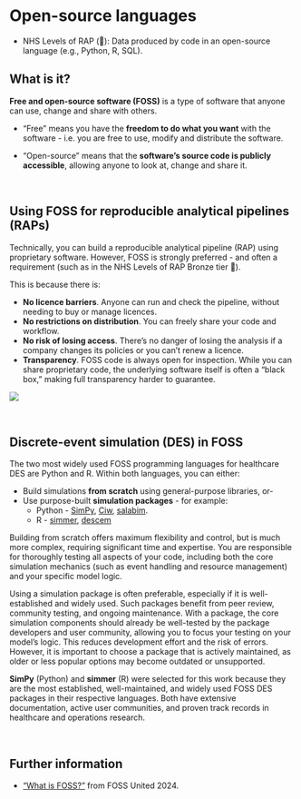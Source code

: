 # Open-source languages {#sec-foss}

:::{.guidelines}
* NHS Levels of RAP (🥉): Data produced by code in an open-source language (e.g., Python, R, SQL).
:::

## What is it?

**Free and open-source software (FOSS)** is a type of software that anyone can use, change and share with others.

* "Free" means you have the **freedom to do what you want** with the software - i.e. you are free to use, modify and distribute the software.

* "Open-source" means that the **software's source code is publicly accessible**, allowing anyone to look at, change and share it.

<br>

## Using FOSS for reproducible analytical pipelines (RAPs)

Technically, you can build a reproducible analytical pipeline (RAP) using proprietary software. However, FOSS is strongly preferred - and often a requirement (such as in the NHS Levels of RAP Bronze tier 🥉).

This is because there is:

* **No licence barriers**. Anyone can run and check the pipeline, without needing to buy or manage licences.
* **No restrictions on distribution**. You can freely share your code and workflow.
* **No risk of losing access**. There's no danger of losing the analysis if a company changes its policies or you can't renew a licence.
* **Transparency**. FOSS code is always open for inspection. While you can share proprietary code, the underlying software itself is often a "black box," making full transparency harder to guarantee.

![](foss_files/proprietary_foss.png)

<br>

## Discrete-event simulation (DES) in FOSS

The two most widely used FOSS programming languages for healthcare DES are Python and R. Within both languages, you can either:

* Build simulations **from scratch** using general-purpose libraries, or-
* Use purpose-built **simulation packages** - for example:
    * Python - [SimPy](https://simpy.readthedocs.io/en/latest/), [Ciw](https://ciw.readthedocs.io/en/latest/), [salabim](https://www.salabim.org/).
    * R - [simmer](https://r-simmer.org/), [descem](https://roche.github.io/descem/)

Building from scratch offers maximum flexibility and control, but is much more complex, requiring significant time and expertise. You are responsible for thoroughly testing all aspects of your code, including both the core simulation mechanics (such as event handling and resource management) and your specific model logic.

Using a simulation package is often preferable, especially if it is well-established and widely used. Such packages benefit from peer review, community testing, and ongoing maintenance. With a package, the core simulation components should already be well-tested by the package developers and user community, allowing you to focus your testing on your model's logic. This reduces development effort and the risk of errors. However, it is important to choose a package that is actively maintained, as older or less popular options may become outdated or unsupported.

**SimPy** (Python) and **simmer** (R) were selected for this work because they are the most established, well-maintained, and widely used FOSS DES packages in their respective languages. Both have extensive documentation, active user communities, and proven track records in healthcare and operations research.

<br>

## Further information

* ["What is FOSS?"](https://fossunited.org/wiki/does-foss-mean-foss-united) from FOSS United 2024.